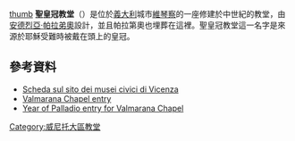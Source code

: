 [[file:Santa_Corona_(Vicenza).jpg|thumb]]
'''聖皇冠教堂'''（{{lang-it|Santa Corona}}）是位於[[義大利|義大利]]城市[[維琴察|維琴察]]的一座修建於中世紀的教堂，由[[安德烈亞·帕拉弟奧|安德烈亞·帕拉弟奧]]設計，並且帕拉第奧也埋葬在這裡。聖皇冠教堂這一名字是來源於耶穌受難時被戴在頭上的皇冠。

==參考資料==
*[https://web.archive.org/web/20120106023259/http://www.museicivicivicenza.it/it/conservatoria/santacorona.php Scheda sul sito dei musei civici di Vicenza]
*[https://web.archive.org/web/20160304000130/http://www.gruppo4.com/sivi/giu_e/gl35_e.htm Valmarana Chapel entry]
*[http://yearofpalladio.classicist.org/work/gallery/civic-architecture/sacred-building/valmarana-chapel-church-of-santa-corona/ Year of Palladio entry for Valmarana Chapel]{{Dead link|date=2018年6月 |bot=InternetArchiveBot |fix-attempted=no }}

[[Category:威尼托大區教堂|Category:威尼托大區教堂]]